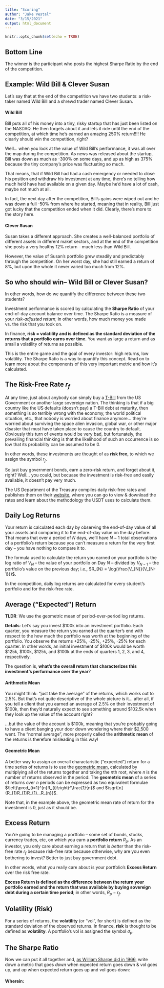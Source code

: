 ```yaml
---
title: "Scoring"
author: "Jake Vestal"
date: "3/15/2021"
output: html_document
---
```


```r
knitr::opts_chunk$set(echo = TRUE)
```

## Bottom Line
The winner is the participant who posts the highest Sharpe Ratio by the end of
the competition.

## Example: Wild Bill & Clever Susan
Let's say that at the end of the competition we have two students: a risk-taker
named Wild Bill and a shrewd trader named Clever Susan.

#### Wild Bill
Bill puts all of his money into a tiny, risky startup that has just been listed
on the NASDAQ. He then forgets about it and lets it ride until the end of the
competition, at which time he's earned an amazing 250% return!!!! He clearly
should win the competition, right?

Well... when you look at the value of Wild Bill's performance, it was all over
the map during the competition. As news was released about the startup, Bill was
down as much as -300% on some days, and up as high as 375% because the tiny
company's price was fluctuating so much. 

That means, that if Wild Bill had had a cash emergency or needed to close his
position and withdraw his investment at any time, there's no telling how much
he'd have had available on a given day. Maybe he'd have a lot of cash, maybe not
much at all.

In fact, the next day after the competition, Bill's gains were wiped out and he
was down a full -50% from where he started, meaning that in reality, Bill just
got lucky that the competition ended when it did. Clearly, there's more to the
story here.


#### Clever Susan 
Susan takes a different approach. She creates a well-balanced
portfolio of different assets in different maket sectors, and at the end of the
competition she posts a very healthy 12% return -- much less than Wild Bill.

However, the value of Susan's portfolio grew steadily and predictably through
the competition. On her worst day, she had still earned a return of 8%, but upon
the whole it never varied too much from 12%.

## So who should win-- Wild Bill or Clever Susan?
In other words, how do we quantify the difference between these two students?

Investment performance is scored by calculating the **Sharpe Ratio** of your
end-of-day account balance over time. The Sharpe Ratio is a measure of your
*risk-adjusted return*; in other words, how much money you made vs. the risk
that you took on.

In finance, **risk = volatility and is defined as the standard deviation of the
returns that a portfolio earns over time**. You want as large a return and as
small a volatility of returns as possible.

This is the entire game and the goal of every investor: high returns, low
volatility. The Sharpe Ratio is a way to quantify this concept. Read on to learn
more about the components of this very important metric and how it's calculated.

## The Risk-Free Rate $r_{f}$

At any time, just about anybody can simply buy a
[T-Bill](https://www.investopedia.com/terms/t/treasurybill.asp#:~:text=Frequently%20Asked%20Questions-,What%20Is%20a%20Treasury%20Bill%3F,sold%20in%20denominations%20of%20%241%2C000)
from the US Government or another large sovereign nation. The thinking is that
if a big country like the US defaults (doesn't pay) a T-Bill debt at maturity,
then something is so terribly wrong with the economy, the world political
situation, etc., that nobody is worried about finance anymore... they're worried
about surviving the space alien invasion, global war, or other major disaster
that must have taken place to cause the country to default. Obviously this turn
of events would be very bad, but fortunately, the prevailing financial thinking
is that the likelihood of such an occurrence is so low that its probability can
be assumed to be 0.

In other words, these investments are thought of as **risk free**, to which we
assign the symbol $r_{f}$.

So just buy government bonds, earn a zero-risk return, and forget about it,
right? Well... you could, but becuase the investment is risk-free and easily
available, it doesn't pay very much.

The US Department of the Treasury compiles daily risk-free rates and publishes
them on their
[website](https://www.treasury.gov/resource-center/data-chart-center/interest-rates/pages/textview.aspx?data=yield),
where you can go to view & download the rates and learn about the methodology
the USDT uses to calculate them.

## Daily Log Returns
Your return is calculated each day by observing the end-of-day value of all your
assets and comparing it to the end-of-day value on the day before. That means
that over a period of $N$ days, we'll have $N - 1$ total observations of a
portfolio's return because you can't measure a return for the very first day --
you have nothing to compare it to.

The formula used to calculate the return you earned on your portfolio is the log
ratio of $V_{N}$ -- the value of your portfolio on Day $N$ -- divided by
$V_{N-1}$ -- the portfolio's value on the previous day; i.e., $R_{N} =
\log(\frac{V_{N}}{V_{N-1}})$.

In the competition, daily log returns are calculated for every student's
portfolio and for the risk-free rate.

## Average ("Expected") Return
**TLDR**: We use the geometric mean of period-over-period log returns.

**Details**: Let's say you invest $100k into an investment portfolio. Each
quarter, you measure the return you earned at the quarter's end with respect to
the how much the portfolio was worth at the beginning of the portfolio. You
observe the returns +25%, -25%, +25%, -25% for each quarter. In other words, an
initial investment of $100k would be worth $125k, $100k, $125k, and $100k at the
ends of quarters 1, 2, 3, and 4, respectively.

The question is, **what's the overall return that characterizes this
investment's performance over the year**?

#### Arithmetic Mean
You might think: "just take the average" of the returns, which works out to
2.5%. But that's not quite descriptive of the whole picture is it... after all,
if you tell a client that you earned an average of 2.5% on their investment of
$100k, then they'd naturally expect to see something around $102.5k when they
look up the value of the account right?

...but the value of the account is $100k, meaning that you're probably going to
have a client banging your door down wondering where their $2,500 went. The
"normal average", more properly called the **arithmetic mean** of the returns is
therefore misleading in this way!

#### Geometric Mean
A better way to assign an overall charactaristic ("expected") return for a time
series of returns is to use the [geometric
mean](https://www.investopedia.com/ask/answers/06/geometricmean.asp#:~:text=The%20geometric%20mean%20differs%20from,returns%20than%20the%20arithmetic%20mean),
calculated by multiplying all of the returns together and taking the $n$th root,
where $n$ is the number of returns observed in the period. The **geometric
mean** of a series of returns over $n$ periods can be expressed as two
equivalent formulae $\left(\prod_{i=1}^{n}R_{i}\right)^\frac{1}{n}$ and
$\sqrt[n]{R_{1}R_{1}R_{1}...R_{n}}$.

Note that, in the example above, the geometric mean rate of return for the
investment is 0, just as it should be.

## Excess Return
You're going to be managing a portfolio -- some set of bonds, stocks, currency
trades, etc, on which you earn a **portfolio return** $R_{p}$. As an investor,
you only care about earning a return that is *better* than the risk-free rate
$r_{f}$ because risk-free rate because otherwise, why are you even bothering to
invest? Better to just buy government debt.

In other words, what you really care about is your portfolio's **Excess Return**
over the risk free rate.

**Excess Return is defined as the difference between the return your portfolio
earned and the return that was available by buying sovereign debt during a
certain time period**; in other words, $R_{p} - r_{f}$.

## Volatility (Risk)
For a series of returns, the **volatility** (or "vol", for short) is defined as
the standard deviation of the observed returns. In finance, **risk** is thought
to be defined as **volatility**. A portfolio's vol is assigned the symbol
$\sigma_{p}$.

## The Sharpe Ratio
Now we can put it all together and, [as William Sharpe did in
1966](http://web.stanford.edu/~wfsharpe/art/sr/SR.htm), write down a metric that
goes *down* when expected return goes down & vol goes up, and *up* when expected
return goes up and vol goes down:

\begin{align*}
{\tt Sharpe\ Ratio} = \frac{R_{p} - r_{f}}{\sigma^{2}} 
\end{align*}

#### Wherein:

\begin{align*}
\langle E_{r} \rangle & {\sf: Expected\ Return} \\
r_{f} & {\sf: Risk\ free\ rate\ of\ return} \\
\sigma^{2} & {\sf: Volatility\ of\ return}
\end{align*}
